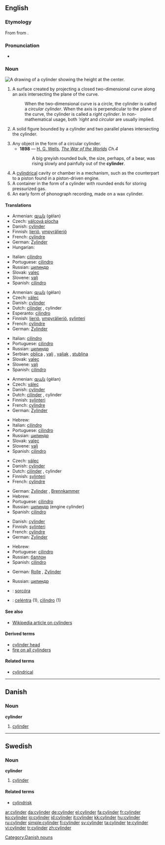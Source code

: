 ==English==

===Etymology===
From {{etyl|la|en}} {{term|cylindrus|lang=la}} from {{etyl|grc|en}} {{term|κύλινδρος|tr=kulindros|lang=grc|sc=polytonic}}.

===Pronunciation===
* {{audio|en-us-cylinder.ogg|Audio (US)}}

===Noun===
[[Image:Cylinder geometry.svg|thumb|right|A drawing of a cylinder showing the height at the center.]]
{{en-noun}}

# {{geometry}} A surface created by projecting a closed two-dimensional curve along an axis intersecting the plane of the curve.
#: When the two-dimensional curve is a circle, the cylinder is called a ''circular cylinder''. When the axis is perpendicular to the plane of the curve, the cylinder is called a ''right cylinder''.  In non-mathematical usage, both '''right'' and ''circular'' are usually implied.
# {{geometry}} A solid figure bounded by a cylinder and two parallel planes intersecting the cylinder.
# Any object in the form of a circular cylinder.
#* '''1898''' — [[w:H. G. Wells|H. G. Wells]], ''[http://en.wikisource.org/wiki/The_War_of_the_Worlds The War of the Worlds] Ch.4''
#*: A big greyish rounded bulk, the size, perhaps, of a bear, was rising slowly and painfully out of the '''cylinder'''.
# A [[cylindrical]] cavity or chamber in a mechanism, such as the counterpart to a piston found in a piston-driven engine.
# A container in the form of a cylinder with rounded ends for storing pressurized gas.
# An early form of phonograph recording, made on a wax cylinder.

====Translations====
{{trans-top|geometry: surface}}
* Armenian: [[գլան]] (gëlan)
* Czech: [[válcová plocha]] {{f}}
* Danish: [[#Danish|cylinder]] {{c}}
* Finnish: [[lieriö]], [[ympyrälieriö]]
* French: [[cylindre]] {{m}}
* German: [[Zylinder]] {{m}}
* Hungarian: {{t|hu|henger}}
{{trans-mid}}
* Italian: [[cilindro]] {{m}}
* Portuguese: [[cilindro]] {{m}}
* Russian: [[цилиндр]] {{m}}
* Slovak: [[valec]] {{m}}
* Slovene: [[valj]] {{m}}
* Spanish: [[cilindro]] {{m}}
{{trans-bottom}}

{{trans-top|geometry: solid}}
* Armenian: [[գլան]] (gëlan)
* Czech: [[válec]] {{m}}
* Danish: [[#Danish|cylinder]] {{c}}
* Dutch: [[cilinder]] {{m}}, cylinder {{m}}
* Esperanto: [[cilindro]]
* Finnish: [[lieriö]], [[ympyrälieriö]], [[sylinteri]]
* French: [[cylindre]] {{m}}
* German: [[Zylinder]] {{m}}
{{trans-mid}}
* Italian: [[cilindro]] {{m}}
* Portuguese: [[cilindro]] {{m}}
* Russian: [[цилиндр]] {{m}}
* Serbian: [[oblica]] {{f}}, [[valj]] {{m}}, [[valjak]] {{m}}, [[stublina]] {{f}}
* Slovak: [[valec]] {{m}}
* Slovene: [[valj]] {{m}}
* Spanish: [[cilindro]] {{m}}
{{trans-bottom}}

{{trans-top|any cylindrical object}}
* Armenian: [[գլան]] (gëlan)
* Czech: [[válec]] {{m}}
* Danish: [[#Danish|cylinder]] {{c}}
* Dutch: [[cilinder]] {{m}}, cylinder {{m}}
* Finnish: [[sylinteri]]
* French: [[cylindre]] {{m}}
* German: [[Zylinder]] {{m}}
{{trans-mid}}
* Hebrew: {{he-translation|גליל|ga'lil}}
* Italian: [[cilindro]] {{m}}
* Portuguese: [[cilindro]] {{m}}
* Russian: [[цилиндр]] {{m}}
* Slovak: [[valec]] {{m}}
* Slovene: [[valj]] {{m}}
* Spanish: [[cilindro]] {{m}}
{{trans-bottom}}

{{trans-top|cavity or chamber}}
* Czech: [[válec]] {{m}}
* Danish: [[#Danish|cylinder]] {{c}}
* Dutch: [[cilinder]] {{m}}, cylinder {{m}}
* Finnish: [[sylinteri]]
* French: [[cylindre]] {{m}}
{{trans-mid}}
* German: [[Zylinder]] {{m}}, [[Brennkammer]] {{m}}
* Hebrew: {{he-translation|גליל|ga'lil}}
* Portuguese: [[cilindro]] {{m}}
* Russian: [[цилиндр]] {{m}} (engine cylinder)
* Spanish: [[cilindro]] {{m}}
{{trans-bottom}}

{{trans-top|container}}
* Danish: [[#Danish|cylinder]] {{c}}
* Finnish: [[sylinteri]]
* French: [[cylindre]] {{m}}
* German: [[Zylinder]] {{m}}
{{trans-mid}}
* Hebrew: {{he-translation|גליל|ga'lil}}
* Portuguese: [[cilindro]] {{m}}
* Russian: [[баллон]] {{m}}
* Spanish: [[cilindro]] {{m}}
{{trans-bottom}}

{{trans-top|recording}}
* German: [[Rolle]] {{f}}, [[Zylinder]] {{m}}
{{trans-mid}}
* Russian: [[цилиндр]] {{m}}
{{trans-bottom}}

{{checktrans}}

* {{ttbc|Irish}}: [[sorcóra]]
* {{ttbc|Neapolitan}}: [[celéntra]] (1), [[cìlìndro]] (1)

====See also====
* [[w:cylinder|Wikipedia article on cylinders]]

====Derived terms====
* [[cylinder head]]
* [[fire on all cylinders]]

====Related terms====
* [[cylindrical]]

----

==Danish==

===Noun===
'''cylinder''' {{c}}

# [[#English|cylinder]]

[[Category:Danish nouns]]

----

==Swedish==

===Noun===
{{sv-noun-irreg-c|2=cylindern|3=cylindrar|4=cylindrarna}}
'''cylinder''' {{c}}

# {{geometry|lang=sv}} [[#English|cylinder]]

====Related terms====
* [[cylindrisk]]

[[ar:cylinder]]
[[da:cylinder]]
[[de:cylinder]]
[[el:cylinder]]
[[fa:cylinder]]
[[fr:cylinder]]
[[ko:cylinder]]
[[io:cylinder]]
[[id:cylinder]]
[[it:cylinder]]
[[kk:cylinder]]
[[hu:cylinder]]
[[ru:cylinder]]
[[simple:cylinder]]
[[fi:cylinder]]
[[sv:cylinder]]
[[ta:cylinder]]
[[te:cylinder]]
[[vi:cylinder]]
[[tr:cylinder]]
[[zh:cylinder]]